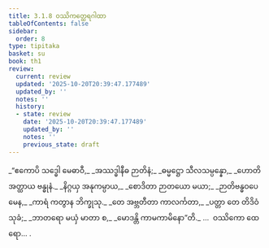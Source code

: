 ```yaml
---
title: 3.1.8 ဝဿိကတ္ထေရဂါထာ
tableOfContents: false
sidebar:
  order: 8
type: tipitaka
basket: su
book: th1
review:
  current: review
  updated: '2025-10-20T20:39:47.177489'
  updated_by: ''
  notes: ''
  history:
  - state: review
    date: '2025-10-20T20:39:47.177489'
    updated_by: ''
    notes: ''
    previous_state: draft
---
```



<DynamicBreadcrumb />


<ReviewStatus review={frontmatter.review} showDetails={true} />

<HypothesisAnnotation frontmatter={frontmatter} />

<Division number="240" book="th1" e="ch" v="19" p="265">

<Paragraph number="462" type="verses" book="th1">
_“ဧကောပိ သဒ္ဓေါ မေဓာဝီ,_  
_အဿဒ္ဓါနီဓ ဉာတိနံ;_  
_ဓမ္မဋ္ဌော သီလသမ္ပန္နော,_  
_ဟောတိ အတ္ထာယ ဗန္ဓုနံ._  

</Paragraph>

</Division>
<Division number="241" book="th1" e="ch" v="19" p="265">

<Paragraph number="463" type="verses" book="th1">
_နိဂ္ဂယှ အနုကမ္ပာယ,_  
_စောဒိတာ ဉာတယော မယာ;_  
_ဉာတိဗန္ဓဝပေမေန,_  
_ကာရံ ကတွာန ဘိက္ခုသု._  

</Paragraph>

</Division>
<Division number="242" book="th1" e="ch" v="19" p="265">

<Paragraph number="464" type="verses" book="th1">
_တေ အဗ္ဘတီတာ ကာလင်္ကတာ,_  
_ပတ္တာ တေ တိဒိဝံ သုခံ;_  
_ဘာတရော မယှံ မာတာ စ,_  
_မောဒန္တိ ကာမကာမိနော”တိ._  


</Paragraph>
</Division>

<Paragraph number="465" type="center" book="th1">
…  ဝဿိကော ထေရော… .
</Paragraph>